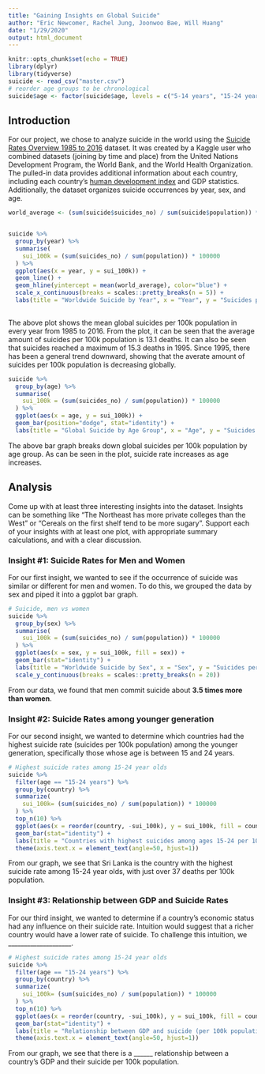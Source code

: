```yaml
---
title: "Gaining Insights on Global Suicide"
author: "Eric Newcomer, Rachel Jung, Joonwoo Bae, Will Huang"
date: "1/29/2020"
output: html_document
---
```


```r
knitr::opts_chunk$set(echo = TRUE)
library(dplyr)
library(tidyverse)
suicide <- read_csv("master.csv")
# reorder age groups to be chronological
suicide$age <- factor(suicide$age, levels = c("5-14 years", "15-24 years", "25-34 years", "35-54 years", "55-74 years", "75+ years"))
```


## Introduction

For our project, we chose to analyze suicide in the world using the 
<a href="https://www.kaggle.com/russellyates88/suicide-rates-overview-1985-to-2016" target="_blank">Suicide Rates Overview 1985 to 2016</a> dataset. It was created by a Kaggle user who combined datasets (joining by time and place) from the United Nations Development Program, the World Bank, and the World Health Organization. The pulled-in data provides additional information about each country, including each country's
<a href="http://hdr.undp.org/en/indicators/137506" target="_blank">human development index</a> and GDP statistics. Additionally, the dataset organizes suicide occurrences by year, sex, and age.

```r

world_average <- (sum(suicide$suicides_no) / sum(suicide$population)) * 100000


suicide %>%
  group_by(year) %>%
  summarise(
    sui_100k = (sum(suicides_no) / sum(population)) * 100000
  ) %>%
  ggplot(aes(x = year, y = sui_100k)) + 
  geom_line() +
  geom_hline(yintercept = mean(world_average), color="blue") +
  scale_x_continuous(breaks = scales::pretty_breaks(n = 5)) + 
  labs(title = "Worldwide Suicide by Year", x = "Year", y = "Suicides per 100k Population") 
  
```


The above plot shows the mean global suicides per 100k population in every year from 1985 to 2016. From the plot, it can be seen that the average amount of suicides per 100k population is 13.1 deaths. It can also be seen that suicides reached a maximum of 15.3 deaths in 1995. Since 1995, there has been a general trend downward, showing that the averate amount of suicides per 100k population is decreasing globally.

```r
suicide %>%
  group_by(age) %>%
  summarise(
    sui_100k = (sum(suicides_no) / sum(population)) * 100000
  ) %>%
  ggplot(aes(x = age, y = sui_100k)) + 
  geom_bar(position="dodge", stat="identity") +
  labs(title = "Global Suicide by Age Group", x = "Age", y = "Suicides per 100k Population")


```

The above bar graph breaks down global suicides per 100k population by age group. As can be seen in the plot, suicide rate increases as age increases. 

## Analysis 
Come up with at least three interesting insights into the dataset. Insights can be something like “The Northeast has more private colleges than the West” or “Cereals on the first shelf tend to be more sugary”. Support each of your insights with at least one plot, with appropriate summary calculations, and with a clear discussion.

### Insight #1: Suicide Rates for Men and Women
For our first insight, we wanted to see if the occurrence of suicide was similar or different for men and women. To do this, we grouped the data by sex and piped it into a ggplot bar graph.

```r

# Suicide, men vs women
suicide %>%
  group_by(sex) %>%
  summarise(
    sui_100k = (sum(suicides_no) / sum(population)) * 100000
  ) %>%
  ggplot(aes(x = sex, y = sui_100k, fill = sex)) + 
  geom_bar(stat="identity") +
  labs(title = "Worldwide Suicide by Sex", x = "Sex", y = "Suicides per 100k Population") +
  scale_y_continuous(breaks = scales::pretty_breaks(n = 20))


```

From our data, we found that men commit suicide about **3.5 times more than women**. 

### Insight #2: Suicide Rates among younger generation
For our second insight, we wanted to determine which countries had the highest suicide rate (suicides per 100k population) among the younger generation, specifically those whose age is between 15 and 24 years.

```r

# Highest suicide rates among 15-24 year olds
suicide %>% 
  filter(age == "15-24 years") %>%
  group_by(country) %>%
  summarize(
    sui_100k= (sum(suicides_no) / sum(population)) * 100000
  ) %>%
  top_n(10) %>%
  ggplot(aes(x = reorder(country, -sui_100k), y = sui_100k, fill = country)) + 
  geom_bar(stat="identity") +
  labs(title = "Countries with highest suicides among ages 15-24 per 100k", x = "Countries", y = "Suicides per 100k Population") +
  theme(axis.text.x = element_text(angle=50, hjust=1))

```

From our graph, we see that Sri Lanka is the country with the highest suicide rate among 15-24 year olds, with just over 37 deaths per 100k population. 

### Insight #3: Relationship between GDP and Suicide Rates
For our third insight, we wanted to determine if a country's economic status had any influence on their suicide rate. Intuition would suggest that a richer country would have a lower rate of suicide. To challenge this intuition, we ____________________.

```r

# Highest suicide rates among 15-24 year olds
suicide %>% 
  filter(age == "15-24 years") %>%
  group_by(country) %>%
  summarize(
    sui_100k= (sum(suicides_no) / sum(population)) * 100000
  ) %>%
  top_n(10) %>%
  ggplot(aes(x = reorder(country, -sui_100k), y = sui_100k, fill = country)) + 
  geom_bar(stat="identity") +
  labs(title = "Relationship between GDP and suicide (per 100k population)", x = "GDP per capita", y = "Suicides per 100k Population") +
  theme(axis.text.x = element_text(angle=50, hjust=1))

```

From our graph, we see that there is a ______ relationship between a country's GDP and their suicide per 100k population. 



















